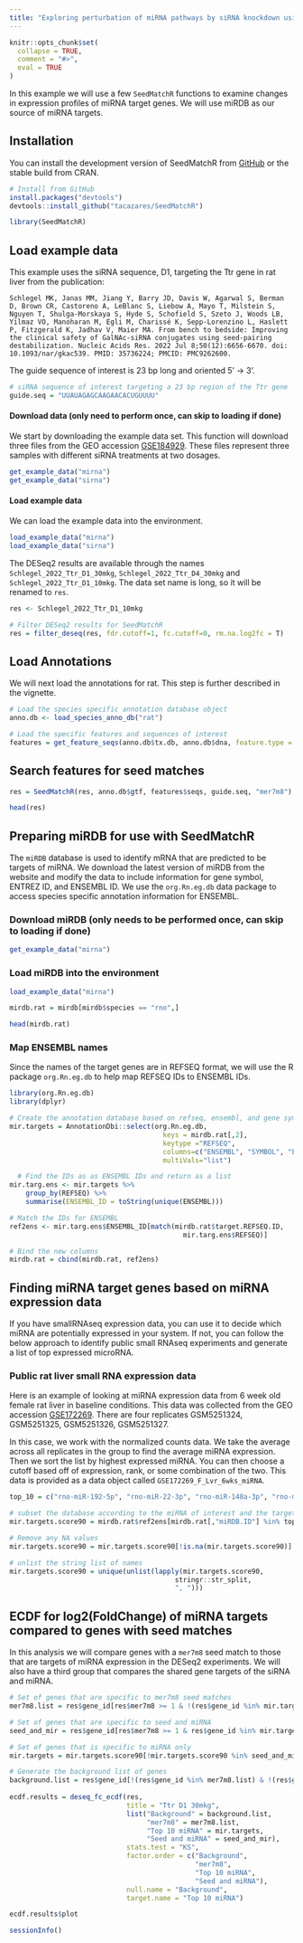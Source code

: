 ```yaml
---
title: "Exploring perturbation of miRNA pathways by siRNA knockdown using SeedMatchR"
---
```


```r
knitr::opts_chunk$set(
  collapse = TRUE,
  comment = "#>",
  eval = TRUE
)
```

In this example we will use a few `SeedMatchR` functions to examine changes in expression profiles of miRNA target genes. We will use miRDB as our source of miRNA targets. 

## Installation

You can install the development version of SeedMatchR from [GitHub](https://github.com/) or the stable build from CRAN.

``` r
# Install from GitHub
install.packages("devtools")
devtools::install_github("tacazares/SeedMatchR")
```

```r
library(SeedMatchR)
```

## Load example data

This example uses the siRNA sequence, D1, targeting the Ttr gene in rat liver from the publication:

    Schlegel MK, Janas MM, Jiang Y, Barry JD, Davis W, Agarwal S, Berman D, Brown CR, Castoreno A, LeBlanc S, Liebow A, Mayo T, Milstein S, Nguyen T, Shulga-Morskaya S, Hyde S, Schofield S, Szeto J, Woods LB, Yilmaz VO, Manoharan M, Egli M, Charissé K, Sepp-Lorenzino L, Haslett P, Fitzgerald K, Jadhav V, Maier MA. From bench to bedside: Improving the clinical safety of GalNAc-siRNA conjugates using seed-pairing destabilization. Nucleic Acids Res. 2022 Jul 8;50(12):6656-6670. doi: 10.1093/nar/gkac539. PMID: 35736224; PMCID: PMC9262600.

The guide sequence of interest is 23 bp long and oriented 5' -\> 3'.

```r
# siRNA sequence of interest targeting a 23 bp region of the Ttr gene
guide.seq = "UUAUAGAGCAAGAACACUGUUUU"
```

#### Download data (only need to perform once, can skip to loading if done)

We start by downloading the example data set. This function will download three files from the GEO accession [GSE184929](https://www.ncbi.nlm.nih.gov/geo/query/acc.cgi?acc=GSE184929). These files represent three samples with different siRNA treatments at two dosages. 

```r
get_example_data("mirna")
get_example_data("sirna")
```

#### Load example data

We can load the example data into the environment.

```r
load_example_data("mirna")
load_example_data("sirna")
```

The DESeq2 results are available through the names `Schlegel_2022_Ttr_D1_30mkg`, `Schlegel_2022_Ttr_D4_30mkg` and `Schlegel_2022_Ttr_D1_10mkg`. The data set name is long, so it will be renamed to `res`.

```r
res <- Schlegel_2022_Ttr_D1_10mkg

# Filter DESeq2 results for SeedMatchR
res = filter_deseq(res, fdr.cutoff=1, fc.cutoff=0, rm.na.log2fc = T)
```

## Load Annotations

We will next load the annotations for rat. This step is further described in the vignette.

```r
# Load the species specific annotation database object
anno.db <- load_species_anno_db("rat")

# Load the specific features and sequences of interest
features = get_feature_seqs(anno.db$tx.db, anno.db$dna, feature.type = "3UTR")
```

## Search features for seed matches

```r
res = SeedMatchR(res, anno.db$gtf, features$seqs, guide.seq, "mer7m8")

head(res)
```

## Preparing miRDB for use with SeedMatchR

The `miRDB` database is used to identify mRNA that are predicted to be targets of miRNA. We download the latest version of miRDB from the website and modify the data to include information for gene symbol, ENTREZ ID, and ENSEMBL ID. We use the `org.Rn.eg.db` data package to access species specific annotation information for ENSEMBL. 

### Download miRDB (only needs to be performed once, can skip to loading if done)

```r
get_example_data("mirna")
```

### Load miRDB into the environment

```r
load_example_data("mirna")

mirdb.rat = mirdb[mirdb$species == "rno",]

head(mirdb.rat)
```

### Map ENSEMBL names

Since the names of the target genes are in REFSEQ format, we will use the R package `org.Rn.eg.db` to help map REFSEQ IDs to ENSEMBL IDs. 

```r

library(org.Rn.eg.db)
library(dplyr)

# Create the annotation database based on refseq, ensembl, and gene symbol annotations
mir.targets = AnnotationDbi::select(org.Rn.eg.db,
                                      keys = mirdb.rat[,2],
                                      keytype ="REFSEQ",
                                      columns=c("ENSEMBL", "SYMBOL", "ENTREZID"),
                                      multiVals="list")

  # Find the IDs as as ENSEMBL IDs and return as a list
mir.targ.ens <- mir.targets %>%
    group_by(REFSEQ) %>%
    summarise(ENSEMBL_ID = toString(unique(ENSEMBL)))

# Match the IDs for ENSEMBL
ref2ens <- mir.targ.ens$ENSEMBL_ID[match(mirdb.rat$target.REFSEQ.ID,
                                           mir.targ.ens$REFSEQ)]

# Bind the new columns
mirdb.rat = cbind(mirdb.rat, ref2ens)
```

## Finding miRNA target genes based on miRNA expression data

If you have smallRNAseq expression data, you can use it to decide which miRNA are potentially expressed in your system. If not, you can follow the below approach to identify public small RNAseq experiments and generate a list of top expressed microRNA. 

### Public rat liver small RNA expression data

Here is an example of looking at miRNA expression data from 6 week old female rat liver in baseline conditions. This data was collected from the GEO accession [GSE172269](https://www.ncbi.nlm.nih.gov/geo/query/acc.cgi?acc=GSE172269). There are four replicates GSM5251324, GSM5251325, GSM5251326, GSM5251327. 

In this case, we work with the normalized counts data. We take the average across all replicates in the group to find the average miRNA expression. Then we sort the list by highest expressed miRNA. You can then choose a cutoff based off of expression, rank, or some combination of the two. This data is provided as a data object called `GSE172269_F_Lvr_6wks_miRNA`.

```r
top_10 = c("rno-miR-192-5p", "rno-miR-22-3p", "rno-miR-148a-3p", "rno-miR-10a-5p", "rno-miR-26a-5p", "rno-miR-21-5p", "rno-miR-143-3p", "rno-miR-27b-3p", "rno-miR-191a-5p", "rno-miR-122-5p")

# subset the database according to the miRNA of interest and the target score
mir.targets.score90 = mirdb.rat$ref2ens[mirdb.rat[,"miRDB.ID"] %in% top_10 & mirdb.rat[,3]>= 90]

# Remove any NA values
mir.targets.score90 = mir.targets.score90[!is.na(mir.targets.score90)]

# unlist the string list of names
mir.targets.score90 = unique(unlist(lapply(mir.targets.score90,
                                         stringr::str_split,
                                         ", ")))

```

## ECDF for log2(FoldChange) of miRNA targets compared to genes with seed matches

In this analysis we will compare genes with a `mer7m8` seed match to those that are targets of miRNA expression in the DESeq2 experiments. We will also have a third group that compares the shared gene targets of the siRNA and miRNA. 

```r
# Set of genes that are specific to mer7m8 seed matches
mer7m8.list = res$gene_id[res$mer7m8 >= 1 & !(res$gene_id %in% mir.targets.score90)]

# Set of genes that are specific to seed and miRNA
seed_and_mir = res$gene_id[res$mer7m8 >= 1 & res$gene_id %in% mir.targets.score90]

# Set of genes that is specific to miRNA only
mir.targets = mir.targets.score90[!mir.targets.score90 %in% seed_and_mir]

# Generate the background list of genes
background.list = res$gene_id[!(res$gene_id %in% mer7m8.list) & !(res$gene_id %in% mir.targets) & !(res$gene_id %in% seed_and_mir)]
  
ecdf.results = deseq_fc_ecdf(res, 
                             title = "Ttr D1 30mkg",
                             list("Background" = background.list, 
                                  "mer7m8" = mer7m8.list, 
                                  "Top 10 miRNA" = mir.targets, 
                                  "Seed and miRNA" = seed_and_mir),
                             stats.test = "KS", 
                             factor.order = c("Background", 
                                              "mer7m8", 
                                              "Top 10 miRNA", 
                                              "Seed and miRNA"), 
                             null.name = "Background",
                             target.name = "Top 10 miRNA")

ecdf.results$plot
```

```r
sessionInfo() 
```

